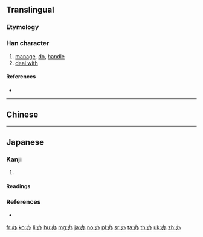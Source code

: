 {{all |辦}}

==Translingual==
{{stroke order}}

===Etymology===
{{Han simp|辦|f=辡|t=八}}

===Han character===
{{Han char|rn=19|rad=力|as=02|sn=4|four=|canj=KSC|ids=⿻力八}}

# [[manage]], [[do]], [[handle]]
# [[deal with]]

====References====
* {{Han ref|kx=0146.101|dkj=02294|dj=0328.050|hdz=10365.060|uh=529E|ud=21150}}

----

==Chinese==
{{zh-see|辦}}

----

==Japanese==

===Kanji===
{{ja-kanji|grade=|rs=力02}}

# {{alternative form of|辦|lang=ja}}

====Readings====
{{ja-readings
|on=[[べん]] (ben), [[へん]] (hen)
}}

===References===
* {{R:Koseki Moji|026630}}

[[fr:办]]
[[ko:办]]
[[li:办]]
[[hu:办]]
[[mg:办]]
[[ja:办]]
[[no:办]]
[[pl:办]]
[[sr:办]]
[[ta:办]]
[[th:办]]
[[uk:办]]
[[zh:办]]